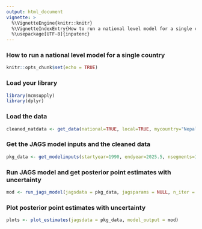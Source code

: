 ```yaml
---
output: html_document
vignette: >
  %\VignetteEngine{knitr::knitr}
  %\VignetteIndexEntry{How to run a national level model for a single country}
  %\usepackage[UTF-8]{inputenc}
---
```


### How to run a national level model for a single country

```r
knitr::opts_chunk$set(echo = TRUE)
```

### Load your library

```r
library(mcmsupply)
library(dplyr)
```

### Load the data 

```r
cleaned_natdata <- get_data(national=TRUE, local=TRUE, mycountry="Nepal")
```

### Get the JAGS model inputs and the cleaned data

```r
pkg_data <- get_modelinputs(startyear=1990, endyear=2025.5, nsegments=12, raw_data = cleaned_natdata)

```

### Run JAGS model and get posterior point estimates with uncertainty

```r
mod <- run_jags_model(jagsdata = pkg_data, jagsparams = NULL, n_iter = 80000, n_burnin = 10000, n_thin = 35)
```


### Plot posterior point estimates with uncertainty

```r
plots <- plot_estimates(jagsdata = pkg_data, model_output = mod) 
```
